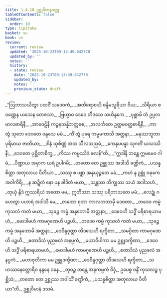 ```yaml
---
title: 1.4.10 ဥစ္ဆုဝိမာနဝတ္ထု
tableOfContents: false
sidebar:
  order: 10
type: tipitaka
basket: su
book: vv
review:
  current: review
  updated: '2025-10-23T09:13:49.642770'
  updated_by: ''
  notes: ''
  history:
  - state: review
    date: '2025-10-23T09:13:49.642770'
    updated_by: ''
    notes: ''
    previous_state: draft
---
```



<ReviewStatus review={frontmatter.review} showDetails={true} />

<HypothesisAnnotation frontmatter={frontmatter} />

<DynamicBreadcrumb />

<Division number="808" book="vv" e="ch" v="19" p="67">

<Paragraph number="646" type="verses" book="vv">
_“ဩဘာသယိတွာ ပထဝိံ သဒေဝကံ,_  
_အတိရောစသိ စန္ဒိမသူရိယာ ဝိယ;_  
_သိရိယာ စ ဝဏ္ဏေန ယသေန တေဇသာ,_  
_ဗြဟ္မာဝ ဒေဝေ တိဒသေ သဟိန္ဒကေ._  

</Paragraph>

</Division>
<Division number="809" book="vv" e="ch" v="19" p="67">

<Paragraph number="647" type="verses" book="vv">
_ပုစ္ဆာမိ တံ ဥပ္ပလမာလဓာရိနီ,_  
_အာဝေဠိနီ ကဉ္စနသန္နိဘတ္တစေ;_  
_အလင်္ကတေ ဥတ္တမဝတ္ထဓာရိနီ,_  
_ကာ တွံ သုဘေ ဒေဝတေ ဝန္ဒသေ မမံ._  

</Paragraph>

</Division>
<Division number="810" book="vv" e="ch" v="19" p="67">

<Paragraph number="648" type="verses" book="vv">
_ကိံ တွံ ပုရေ ကမ္မမကာသိ အတ္တနာ,_  
_မနုဿဘူတာ ပုရိမာယ ဇာတိယာ;_  
_ဒါနံ သုစိဏ္ဏံ အထ သီလသညမံ,_  
_ကေနုပပန္နာ သုဂတိံ ယသဿိနီ;_  
_ဒေဝတေ ပုစ္ဆိတာစိက္ခ,_  
_ကိဿ ကမ္မဿိဒံ ဖလန်”တိ._  

</Paragraph>

</Division>
<Division number="811" book="vv" e="ch" v="19" p="67">

<Paragraph number="649" type="verses" book="vv">
_“ဣဒါနိ ဘန္တေ ဣမမေဝ ဂါမံ,_  
_ပိဏ္ဍာယ အမှာက ဃရံ ဥပါဂမိ;_  
_တတော တေ ဥစ္ဆုဿ အဒါသိ ခဏ္ဍိကံ,_  
_ပသန္နစိတ္တာ အတုလာယ ပီတိယာ._  

</Paragraph>

</Division>
<Division number="812" book="vv" e="ch" v="19" p="67">

<Paragraph number="650" type="verses" book="vv">
_သဿု စ ပစ္ဆာ အနုယုဉ္ဇတေ မမံ,_  
_ကဟံ နု ဥစ္ဆုံ ဝဓုကေ အဝါကိရိ;_  
_န ဆဍ္ဍိတံ နော ပန ခါဒိတံ မယာ,_  
_သန္တဿ ဘိက္ခုဿ သယံ အဒါသဟံ._  

</Paragraph>

</Division>
<Division number="813" book="vv" e="ch" v="19" p="67">

<Paragraph number="651" type="verses" book="vv">
_တုယှံ နွိဒံ ဣဿရိယံ အထော မမ,_  
ဣတိဿာ သဿု ပရိဘာသတေ မမံ;_  
_လေဍ္ဍုံ ဂဟေတွာ ပဟာရံ အဒါသိ မေ,_  
_တတော စုတာ ကာလကတာမှိ ဒေဝတာ._  

</Paragraph>

</Division>
<Division number="814" book="vv" e="ch" v="19" p="67">

<Paragraph number="652" type="verses" book="vv">
_တဒေဝ ကမ္မံ ကုသလံ ကတံ မယာ,_  
_သုခဉ္စ ကမ္မံ အနုဘောမိ အတ္တနာ;_  
_ဒေဝေဟိ သဒ္ဓိံ ပရိစာရယာမဟံ,_  
_မောဒါမဟံ ကာမဂုဏေဟိ ပဉ္စဟိ._  

</Paragraph>

</Division>
<Division number="815" book="vv" e="ch" v="19" p="68">

<Paragraph number="653" type="verses" book="vv">
_တဒေဝ ကမ္မံ ကုသလံ ကတံ မယာ,_  
_သုခဉ္စ ကမ္မံ အနုဘောမိ အတ္တနာ;_  
_ဒေဝိန္ဒဂုတ္တာ တိဒသေဟိ ရက္ခိတာ,_  
_သမပ္ပိတာ ကာမဂုဏေဟိ ပဉ္စဟိ._  

</Paragraph>

</Division>
<Division number="816" book="vv" e="ch" v="19" p="68">

<Paragraph number="654" type="verses" book="vv">
_ဧတာဒိသံ ပုညဖလံ အနပ္ပကံ,_  
_မဟာဝိပါကာ မမ ဥစ္ဆုဒက္ခိဏာ;_  
_ဒေဝေဟိ သဒ္ဓိံ ပရိစာရယာမဟံ,_  
_မောဒါမဟံ ကာမဂုဏေဟိ ပဉ္စဟိ._  

</Paragraph>

</Division>
<Division number="817" book="vv" e="ch" v="19" p="68">

<Paragraph number="655" type="verses" book="vv">
_ဧတာဒိသံ ပုညဖလံ အနပ္ပကံ,_  
_မဟာဇုတိကာ မမ ဥစ္ဆုဒက္ခိဏာ;_  
_ဒေဝိန္ဒဂုတ္တာ တိဒသေဟိ ရက္ခိတာ,_  
_သဟဿနေတ္တောရိဝ နန္ဒနေ ဝနေ._  

</Paragraph>

</Division>
<Division number="818" book="vv" e="ch" v="19" p="68">

<Paragraph number="656" type="verses" book="vv">
_တုဝဉ္စ ဘန္တေ အနုကမ္ပကံ ဝိဒုံ,_  
ဥပေစ္စ ဝန္ဒိံ ကုသလဉ္စ ပုစ္ဆိသံ;_  
_တတော တေ ဥစ္ဆုဿ အဒါသိံ ခဏ္ဍိကံ,_  
_ပသန္နစိတ္တာ အတုလာယ ပီတိယာ”တိ._  


</Paragraph>
</Division>

<Paragraph number="657" type="center" book="vv">
ဥစ္ဆုဝိမာနံ ဒသမံ.
</Paragraph>